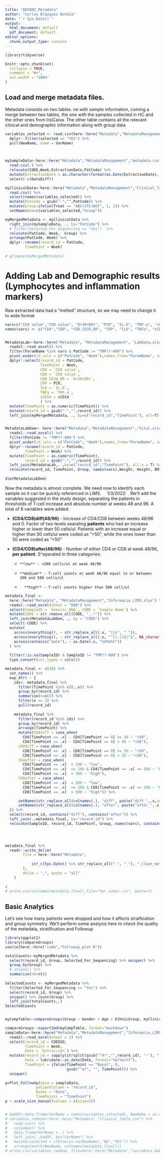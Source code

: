 ```yaml
---
title: "ADVANZ_Metadata"
author: "Carlos Blázquez Bondia"
date: "`r Sys.Date()`"
output:
  html_document: default
  pdf_document: default
editor_options:
  chunk_output_type: console
---
```


```r
library(tidyverse)

knitr::opts_chunk$set(
  collapse = TRUE,
  comment = "#>",
  out.width = "100%"
)

```

## Load and merge metadata files. 

Metadata consists on two tables. ne with sample information, coming a merge between two tables, the one with the samples collected in HC and the other ones from IrsiCaixa. The other table contains all the relevant clinical and demographic information along with group data

```r
variables_selected <- read.csv(here::here("Metadata","MetadataManagement","Var_names.csv"), header=T) %>%
  dplyr::filter(selected == "YES") %>%
  pull(NewName, name = VarName)

 

mySampleData<-here::here("Metadata","MetadataManagement","metadata.csv")%>%
  read.csv(.) %>%
  relocate(CODE,Week,ExtractionDate,PatCode) %>%
  mutate(ExtractionDate = as.character(format(as.Date(ExtractionDate), "%d%b%Y"))) %>%
  select(-c(DateDiff))

myClinicalData<-here::here("Metadata","MetadataManagement","Clinical_Table.csv") %>%
  read.csv() %>%
  select(names(variables_selected)) %>%
  mutate(PatCode = gsub("-","",PatCode)) %>%
  mutate(Group=ifelse(Treat == "ABC+3TC+DGT", 1, 2)) %>%
  setNames(nm=c(variables_selected,"Group"))

myMergedMetadata <- myClinicalData %>%
  right_join(mySampleData, ., by="PatCode") %>%
  # filter(Selected_For_Sequencing == "Yes")  %>%
  relocate(PatCode, Week,  Group) %>%
  arrange(PatCode, Week) %>%
  dplyr::rename(record_id = PatCode,
         TimePoint = Week)
      
# glimpse(myMergedMetadata)
```



# Adding Lab and Demographic results (Lymphocytes and inflammation markers)
Raw extracted data had a "melted" structure, so we may need to change it to wide format

```r

vars=c("CD4 value","CD8 value", "8+38+DR+", "PCR", "IL-6", "TNF-a", "sCD14")
names(vars) <- c("CD4","CD8", "CD8_CD38_DR", "CRP", "IL6", "TNFa", "sCD14")


MetadataLab<-here::here("Metadata", "MetadataManagement", "LabData.xlsx") %>%
  readxl::read_excel() %>%
  filter(ParamName %in% vars & PatCode != "TMP??-000") %>% 
  pivot_wider(id_cols = c("PatCode", "Week"),names_from="ParamName", values_from = "Result") %>%
  dplyr::select(record_id = PatCode,
                TimePoint = Week,
                CD4 = `CD4 value`,
                CD8 = `CD8 value`,
                CD8_CD38_DR = `8+38+DR+`,
                CRP = PCR,
                IL6 = `IL-6`,
                TNFa = `TNF-a`,
                sCD14 = sCD14
                ) %>%
  mutate(TimePoint = as.numeric(TimePoint)) %>%
  mutate(record_id = gsub("-","",record_id)) %>%
  left_join(myMergedMetadata, ., by=c("record_id","TimePoint"), all=T) 


MetadataLabDem<- here::here("Metadata","MetadataManagement","Vital.xlsx") %>%
  readxl::read_excel() %>%
  filter(PatCode != "TMP??-000") %>%
  pivot_wider(id_cols = c("PatCode", "Week"),names_from="ParamName", values_from = "Result") %>%
  dplyr::rename(record_id = PatCode,
         TimePoint = Week) %>%
  mutate(TimePoint = as.numeric(TimePoint),
         record_id = gsub("-","",record_id)) %>%
  left_join(MetadataLab,. ,by=c("record_id","TimePoint"), all.x = T) %>%
  relocate(record_id, TimePoint, Group, names(vars),Weight, Height, BMI, SBP, DBP)
 
dim(MetadataLabDem) 

```

Now the metadata is almost complete. We need now to identify each sample so it can be quickly referenced in LIMS. \ 
\ 
1/3/2022: 
\ 
We'll add the variables suggested in the study design, separating the patients in thresholds of T-cell increase and absolute number at weeks 48 and 96. A total of 8 variables were added: \ 

*   **(CD4/CD8)diff(48/96)** - Increase of CD4/CD8 between weeks 48/96 and 0. Factor of two levels searating **patients** who had an increase higher or lower than 50 cells/ul. Patients with an increase equal or higher than 50 cells/ul were coded as ">50", while the ones lower than 50 were coded as "<50"

* **(CD4/CD8)after(48/96)** - Number of either CD4 or CD8 at week 48/96, **per patient**. S^eparated in three categories:
  *     **low** - <200 cells/ul at week 48/96
  *     **medium** - T-cell counts at week 48/96 equal to or between 200 and 500 cells/ul
  *       **high** - T-cell counts higher than 500 cell/ul


```r
metadata_final <-
  here::here("Metadata", "MetadataManagement","Informacio_LIMS.xlsx") %>%
  readxl::read_excel(sheet = "DNA") %>%
  select(SampleID = `Gemirsi DNA`, CODE = `Sample Name`) %>%
  mutate(CODE = str_remove_all(CODE, "_.*")) %>%
  left_join(MetadataLabDem, ., by = "CODE") %>%
  select(-CODE) %>%
  mutate(
    across(everything(), ~ str_replace_all(.x, "\\n", " ")),
    across(everything(), ~ str_replace_all(.x, "^[[.]]$|^$", NA_character_)), 
    across(contains("date"), ~ as.Date(.x, "%d%b%Y"))
  ) %>%
  
  filter(!is.na(SampleID) & SampleID != "TMP??-000") %>%
  type_convert(col_types = cols()) 

metadata_final <- c(48) %>%
  set_names() %>%
  map_dfr( ~ {
    ids<- metadata_final %>%
      filter(TimePoint %in% c(0,.x)) %>%
      group_by(record_id) %>%
      summarise(n=n()) %>%
      filter(n == 2) %>%
      pull(record_id)  
    
    metadata_final %>% 
      filter(record_id %in% ids) %>%
      group_by(record_id) %>%
      arrange(TimePoint) %>%
      mutate(CD4diff = case_when(
        CD4[TimePoint == .x] - CD4[TimePoint == 0] >= 50 ~ ">50",
        CD4[TimePoint == .x] - CD4[TimePoint == 0] < 50 ~ "<50"),
      CD8diff = case_when(
        CD8[TimePoint == .x] - CD8[TimePoint == 0] >= 50 ~ ">50",
        CD8[TimePoint == .x] - CD8[TimePoint == 0] < 50 ~ "<50"),
      CD4after = case_when(
        CD4[TimePoint == .x]  < 200 ~ "low",
        CD4[TimePoint == .x]  >= 200 & CD4[TimePoint == .x] <= 500 ~ "mid",
        CD4[TimePoint == .x]  > 500 ~ "high"),
      CD8after = case_when(
        CD8[TimePoint == .x]  < 200 ~ "low",
        CD8[TimePoint == .x]  >= 200 & CD8[TimePoint == .x] <= 500 ~ "mid",
        CD8[TimePoint == .x]  > 500 ~ "high")) %>%

      setNames(str_replace_all(colnames(.), "diff", paste("diff_",.x,sep=""))) %>%
      setNames(str_replace_all(colnames(.), "after", paste("after_",.x,sep=""))) 
  }) %>%
  select(record_id, contains("diff"), contains("after")) %>%
  left_join(.,metadata_final, by="record_id") %>%
  relocate(SampleID, record_id, TimePoint, Group, names(vars), contains("diff"), contains("after"))


  

metadata_final %>%  
  readr::write_delim(
        file = here::here("Metadata",
            
            str_c(Sys.Date() %>% str_replace_all("-", "_"), "_clean_metadata_LIMS.csv")
        ), 
        delim = ",", quote = "all"
    )
  
# 
# write.csv(colnames(metadata_final),file="Var_names.csv", quote=T)

```


## Basic Analytics

Let's see how many patients were dropped and how it affects straification and group symmetry. We'll perform some analysis here to check the quality of the metadata, stratification and Followup

```r

library(ggplot2)
library(compareGroups)
source(here::here("code","Followup_plot.R"))

totalCounts<-myMergedMetadata %>% 
  select(record_id, Group, Selected_For_Sequencing) %>% unique() %>%
  group_by(Group) %>% 
  # unique() %>%
  summarise(n0=n())
  
SelectedCounts <- myMergedMetadata %>% 
  filter(Selected_For_Sequencing == "Yes") %>% 
  select(record_id, Group) %>% 
  unique() %>% count(Group) %>%
  left_join(totalCounts,.)
SelectedCounts


myCompTable<-compareGroups(Group ~ Gender + Age + EthnicGroup, myClinicalData, simplify = F) %>% createTable()

compareGroups::export2md(myCompTable, format="markdown") 
sampleData<-here::here("Metadata","MetadataManagement","Informacio_LIMS.xlsx") %>%
  readxl::read_excel(sheet = 1) %>%
  select(record_id = CODIGO,
         TimePoint = Week,
         Date = `Extracción`) %>%
  mutate(record_id = sapply(strsplit(gsub("^4*","",record_id), "-"), "[[",1),
         Date = lubridate::as_date(Date, format="%d/%m/%Y"),
         TimePoint = ifelse(TimePoint == "Basal", 0,
                            gsub("^w*", "", TimePoint))) %>% 
  unique() 
  
p=Plot_FollowUp(data = sampleData, 
              patientColumn = "record_id",
              Dates = "Date",
              TimePoints = "TimePoint") 
p + scale_size_manual(values = c(size=2))



```

```r
# bakDF<-data.frame(VarName = names(variables_selected), NewName = as.character(variables_selected))
# variables_redone<-here::here("Metadata","Clinical_Table.csv") %>%
#   read.csv() %>%
#   colnames() %>%
#   data.frame(VarName = .) %>%
#   left_join(.,bakDF, by="VarName") %>%
#   mutate(selected = ifelse(is.na(NewName),"NO","YES")) %>%
#   arrange(match(NewName, colnames(metadata_final)))
# write.csv(variables_redone, file=here::here("Metadata","variables_bak.csv"), row.names = F)

```
